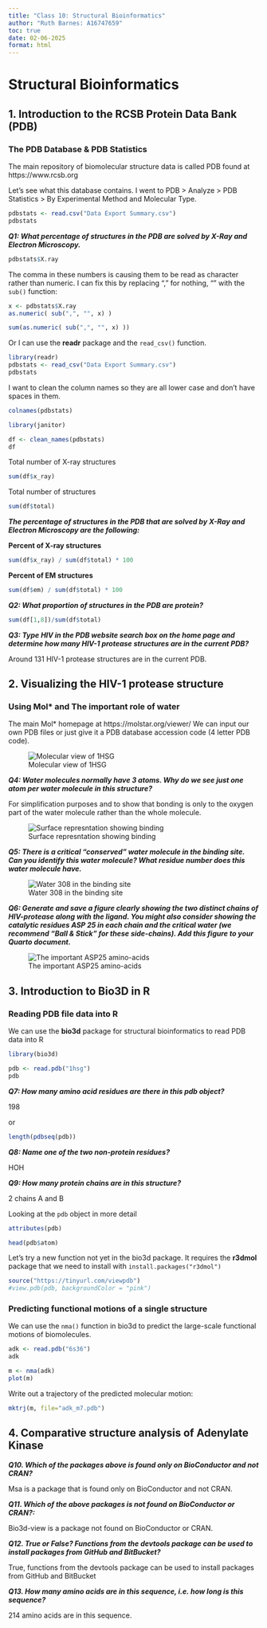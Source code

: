 ```yaml
---
title: "Class 10: Structural Bioinformatics"
author: "Ruth Barnes: A16747659"
toc: true
date: 02-06-2025
format: html
---
```


# Structural Bioinformatics

## 1. Introduction to the RCSB Protein Data Bank (PDB)

### The PDB Database & PDB Statistics

The main repository of biomolecular structure data is called PDB found at https://www.rcsb.org

Let's see what this database contains. I went to PDB > Analyze > PDB Statistics > By Experimental Method and Molecular Type.

```r
pdbstats <- read.csv("Data Export Summary.csv")
pdbstats
```

***Q1: What percentage of structures in the PDB are solved by X-Ray and Electron Microscopy.***

```r
pdbstats$X.ray
```
The comma in these numbers is causing them to be read as character rather than numeric. I can fix this by replacing "," for nothing, "" with the `sub()` function:

```r
x <- pdbstats$X.ray
as.numeric( sub(",", "", x) )
```

```r
sum(as.numeric( sub(",", "", x) ))
```

Or I can use the **readr** package and the `read_csv()` function.

```r
library(readr)
pdbstats <- read_csv("Data Export Summary.csv")
pdbstats
```

I want to clean the column names so they are all lower case and don't have spaces in them. 
```r
colnames(pdbstats)
```
```r
library(janitor)

df <- clean_names(pdbstats)
df
```

Total number of X-ray structures
```r
sum(df$x_ray)
```

Total number of structures
```r
sum(df$total)
```
***The percentage of structures in the PDB that are solved by X-Ray and Electron Microscopy are the following:***

**Percent of X-ray structures**
```r
sum(df$x_ray) / sum(df$total) * 100
```

**Percent of EM structures**
```r
sum(df$em) / sum(df$total) * 100
```

***Q2: What proportion of structures in the PDB are protein?***

```r
sum(df[1,8])/sum(df$total)
```

***Q3: Type HIV in the PDB website search box on the home page and determine how many HIV-1 protease structures are in the current PDB?***

Around 131 HIV-1 protease structures are in the current PDB.

## 2. Visualizing the HIV-1 protease structure

### Using Mol* and The important role of water

The main Mol* homepage at https://molstar.org/viewer/
We can input our own PDB files or just give it a PDB database accession code (4 letter PDB code).


![Molecular view of 1HSG](1HSG.png)

***Q4: Water molecules normally have 3 atoms. Why do we see just one atom per water molecule in this structure?***

For simplification purposes and to show that bonding is only to the oxygen part of the water molecule rather than the whole molecule.

![Surface represntation showing binding](1HSG.1.png)

***Q5: There is a critical “conserved” water molecule in the binding site. Can you identify this water molecule? What residue number does this water molecule have.***

![Water 308 in the binding site](1HSG.2.png)

***Q6: Generate and save a figure clearly showing the two distinct chains of HIV-protease along with the ligand. You might also consider showing the catalytic residues ASP 25 in each chain and the critical water (we recommend “Ball & Stick” for these side-chains). Add this figure to your Quarto document.***

![The important ASP25 amino-acids](1HSG.3.png)

## 3. Introduction to Bio3D in R

### Reading PDB file data into R

We can use the **bio3d** package for structural bioinformatics to read PDB data into R

```r
library(bio3d)

pdb <- read.pdb("1hsg")
pdb
```

***Q7: How many amino acid residues are there in this pdb object?***

198

or 

```r
length(pdbseq(pdb))
```

***Q8: Name one of the two non-protein residues?***

HOH

***Q9: How many protein chains are in this structure?***

2 chains A and B

Looking at the `pdb` object in more detail

```r
attributes(pdb)
```

```r
head(pdb$atom)
```

Let's try a new function not yet in the bio3d package. It requires the **r3dmol** package that we need to install with `install.packages("r3dmol")`

```r
source("https://tinyurl.com/viewpdb")
#view.pdb(pdb, backgroundColor = "pink") 
```

### Predicting functional motions of a single structure

We can use the `nma()` function in bio3d to predict the large-scale functional motions of biomolecules.

```r
adk <- read.pdb("6s36")
adk
```

```r
m <- nma(adk)
plot(m)
```

Write out a trajectory of the predicted molecular motion:

```r
mktrj(m, file="adk_m7.pdb")
```


## 4. Comparative structure analysis of Adenylate Kinase

***Q10. Which of the packages above is found only on BioConductor and not CRAN?***

Msa is a package that is found only on BioConductor and not CRAN.

***Q11. Which of the above packages is not found on BioConductor or CRAN?:***

Bio3d-view is a package not found on BioConductor or CRAN.

***Q12. True or False? Functions from the devtools package can be used to install packages from GitHub and BitBucket?***

True, functions from the devtools package can be used to install packages from GitHub and BitBucket

***Q13. How many amino acids are in this sequence, i.e. how long is this sequence?***

214 amino acids are in this sequence.


